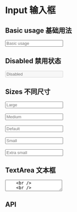 

<Meta title="Components 基础组件/04 - Input 输入框" component={Input} />

# Input 输入框

## Basic usage 基础用法

<Canvas>
  <Row>
    <Input name="rx-Input-demo1" placeholder="Basic usage" size="default" />
  </Row>
</Canvas>

## Disabled 禁用状态

<Canvas>
  <Row>
    <Input name="rx-Input-demo2" placeholder="Disabled" disabled />
  </Row>
</Canvas>

## Sizes 不同尺寸

<Canvas>
  <Row>
    <Input name="rx-Input-demo3" placeholder="Large" size="lg" wide />
    <br />
    <br />
    <Input name="rx-Input-demo3" placeholder="Medium" size="md" wide />
    <br />
    <br />
    <Input name="rx-Input-demo3" placeholder="Default" size="default" wide />
    <br />
    <br />
    <Input name="rx-Input-demo3" placeholder="Small" size="sm" wide />
    <br />
    <br />
    <Input name="rx-Input-demo3" placeholder="Extra small" size="xs" wide />
  </Row>
</Canvas>

## TextArea 文本框

<Canvas>
  <Row>
    <TextArea placeholder="Textarea" />
    <br />
    <br />
    <TextArea placeholder="Textarea" value="Text Text Text..."></TextArea>
  </Row>
</Canvas>

## API

<ArgsTable of={Input} />

